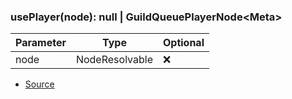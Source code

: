 ### usePlayer(node): null \| GuildQueuePlayerNode\<Meta>
| Parameter | Type | Optional |
| ----------- | ----------- | ----------- |
| node | NodeResolvable | ❌ |


- [Source](https://github.com/Androz2091/discord-player/blob/cd5cf97/packages/discord-player/src/hooks/usePlayer.ts#L4)